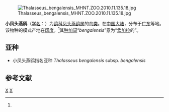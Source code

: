 {{Speciesbox
| taxon = Thalasseus bengalensis
| status = LC |  status_system = iucn3.1
| status_ref = <ref  name=iucn>{{IUCN2010|version=2010.3| assessors = [[BirdLife_International|BirdLife International]] | year = 2009 | id = 144239 | title = Sterna bengalensis  |downloaded = 2010-9-16}}</ref>
| image = Lesser crested terns (Thalasseus bengalensis) by Shantanu Kuveskar.jpg
| binomial_authority = ([[勒內-普里梅韋勒·萊松|Lesson]], 1831)<ref name='id2007'>{{cite web| url =http://www.bioinfo.cn/db05/BjdwSpecies.php?action=view&id=2007| title =小凤头燕鸥| work =《中国动物物种编目数据库》| publisher =中国科学院微生物研究所| author =中国科学院动物研究所| accessdate =2009-04-04| deadurl =yes| archiveurl =https://web.archive.org/web/20160305051908/http://www.bioinfo.cn/db05/BjdwSpecies.php?action=view&id=2007| archivedate =2016-03-05}}</ref>
| synonyms =
* ''Sterna bengalensis''<br>{{small|Lesson, 1831}}
}}
[[File:Thalasseus_bengalensis_MHNT.ZOO.2010.11.135.18.jpg|thumb]]

'''小凤头燕鸥'''（[[学名|学名]]：{{lang|la|''Thalasseus bengalensis''}}）为[[鸥科|鸥科]][[凤头燕鸥属|凤头燕鸥属]]的[[鸟类|鸟类]]。在[[中国大陆|中国大陆]]，分布于[[广东|广东]]等地。该物种的模式产地在[[印度|印度]]。<ref name='id2007'/>其[[种加词|种加词]]“''bengalensis ''”意为“[[孟加拉|孟加拉]]的”。

==亚种==
* 小凤头燕鸥指名亚种 ''Thalasseus bengalensis'' subsp. ''bengalensis''

== 参考文献 ==
{{reflist}}
{{commons category|Sterna bengalensis}}
{{Taxonbar|from=Q18839}}

[[Category:凤头燕鸥属|X]]
[[Category:1831年描述的鸟类|X]]


{{bird-stub}}